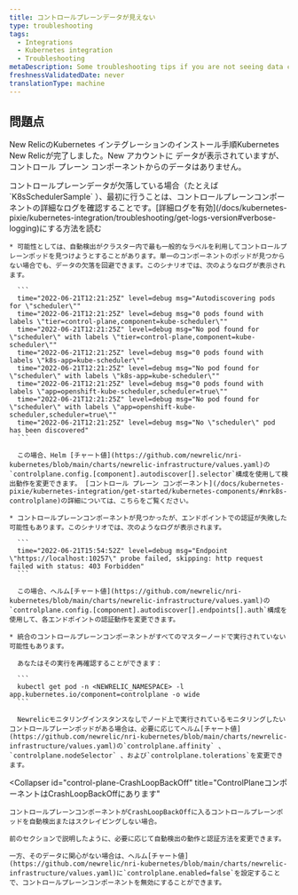 ```yaml
---
title: コントロールプレーンデータが見えない
type: troubleshooting
tags:
  - Integrations
  - Kubernetes integration
  - Troubleshooting
metaDescription: Some troubleshooting tips if you are not seeing data control plane data for your New Relic's Kubernetes integration.
freshnessValidatedDate: never
translationType: machine
---
```


## 問題点

[](/install/kubernetes/)New RelicのKubernetes インテグレーションのインストール手順Kubernetes New Relicが完了しました。New アカウントに データが表示されていますが、コントロール プレーン コンポーネントからのデータはありません。

<CollapserGroup>
  <Collapser
    id="control-plane-sample-missing"
    title="ControlPlaneサンプルがありません"
  >
    コントロールプレーンデータが欠落している場合（たとえば`K8sSchedulerSample` ）、最初に行うことは、コントロールプレーンコンポーネントの詳細なログを確認することです。[詳細ログを有効](/docs/kubernetes-pixie/kubernetes-integration/troubleshooting/get-logs-version#verbose-logging)にする方法を読む

    * 可能性としては、自動検出がクラスター内で最も一般的なラベルを利用してコントロールプレーンポッドを見つけようとすることがあります。単一のコンポーネントのポッドが見つからない場合でも、データの欠落を回避できます。このシナリオでは、次のようなログが表示されます。

      ```
      time="2022-06-21T12:21:25Z" level=debug msg="Autodiscovering pods for \"scheduler\""
      time="2022-06-21T12:21:25Z" level=debug msg="0 pods found with labels \"tier=control-plane,component=kube-scheduler\""
      time="2022-06-21T12:21:25Z" level=debug msg="No pod found for \"scheduler\" with labels \"tier=control-plane,component=kube-scheduler\""
      time="2022-06-21T12:21:25Z" level=debug msg="0 pods found with labels \"k8s-app=kube-scheduler\""
      time="2022-06-21T12:21:25Z" level=debug msg="No pod found for \"scheduler\" with labels \"k8s-app=kube-scheduler\""
      time="2022-06-21T12:21:25Z" level=debug msg="0 pods found with labels \"app=openshift-kube-scheduler,scheduler=true\""
      time="2022-06-21T12:21:25Z" level=debug msg="No pod found for \"scheduler\" with labels \"app=openshift-kube-scheduler,scheduler=true\""
      time="2022-06-21T12:21:25Z" level=debug msg="No \"scheduler\" pod has been discovered"
      ```

      この場合、Helm [チャート値](https://github.com/newrelic/nri-kubernetes/blob/main/charts/newrelic-infrastructure/values.yaml)の`controlplane.config.[component].autodiscover[].selector`構成を使用して検出動作を変更できます。 [コントロール プレーン コンポーネント](/docs/kubernetes-pixie/kubernetes-integration/get-started/kubernetes-components/#nrk8s-controlplane)の詳細については、こちらをご覧ください。

    * コントロールプレーンコンポーネントが見つかったが、エンドポイントでの認証が失敗した可能性もあります。このシナリオでは、次のようなログが表示されます。

      ```
      time="2022-06-21T15:54:52Z" level=debug msg="Endpoint \"https://localhost:10257\" probe failed, skipping: http request failed with status: 403 Forbidden"
      ```

      この場合、ヘルム[チャート値](https://github.com/newrelic/nri-kubernetes/blob/main/charts/newrelic-infrastructure/values.yaml)の`controlplane.config.[component].autodiscover[].endpoints[].auth`構成を使用して、各エンドポイントの認証動作を変更できます。

    * 統合のコントロールプレーンコンポーネントがすべてのマスターノードで実行されていない可能性もあります。

      あなたはその実行を再確認することができます：

      ```
      kubectl get pod -n <NEWRELIC_NAMESPACE> -l app.kubernetes.io/component=controlplane -o wide
      ```

      Newrelicモニタリングインスタンスなしでノード上で実行されているモニタリングしたいコントロールプレーンポッドがある場合は、必要に応じてヘルム[チャート値](https://github.com/newrelic/nri-kubernetes/blob/main/charts/newrelic-infrastructure/values.yaml)の`controlplane.affinity` 、 `controlplane.nodeSelector` 、および`controlplane.tolerations`を変更できます。
  </Collapser>

  <Collapser
    id="control-plane-CrashLoopBackOff"
    title="ControlPlaneコンポーネントはCrashLoopBackOffにあります"
  >
    コントロールプレーンコンポーネントがCrashLoopBackOffに入るコントロールプレーンポッドを自動検出またはスクレイピングしない場合。

    前のセクションで説明したように、必要に応じて自動検出の動作と認証方法を変更できます。

    一方、そのデータに関心がない場合は、ヘルム[チャート値](https://github.com/newrelic/nri-kubernetes/blob/main/charts/newrelic-infrastructure/values.yaml)に`controlplane.enabled=false`を設定することで、コントロールプレーンコンポーネントを無効にすることができます。
  </Collapser>
</CollapserGroup>